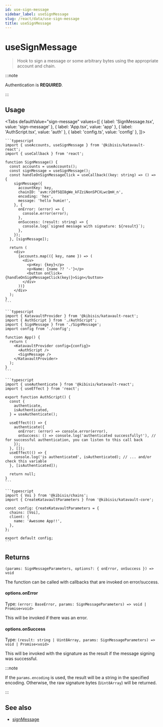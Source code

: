 ```yaml
---
id: use-sign-message
sidebar_label: useSignMessage
slug: /react/data/use-sign-message
title: useSignMessage
---
```



<!-- components -->

# useSignMessage

> Hook to sign a message or some arbitrary bytes using the appropriate account and chain.

:::note

Authentication is **REQUIRED**.

:::

<SectionBreak />

## Usage

<Tabs
  defaultValue="sign-message"
  values={[
    { label: 'SignMessage.tsx', value: 'sign-message' },
    { label: 'App.tsx', value: 'app' },
    { label: 'AuthScript.tsx', value: 'auth' },
    { label: 'config.ts', value: 'config' },
  ]}>
  <TabItem value="sign-message">

    ```typescript
    import { useAccounts, useSignMessage } from '@kibisis/katavault-react';
    import { useCallback } from 'react';

    function SignMessage() {
      const accounts = useAccounts();
      const signMessage = useSignMessage();
      const handleOnSignMessageClick = useCallback((key: string) => () => {
        signMessage({
          accountKey: key,
          chainID: 'avm:r20fSQI8gWe_kFZziNonSPCXLwcQmH_n',
          encoding: 'hex',
          message: 'hello humie!',
        }, {
          onError: (error) => {
            console.error(error);
          },
          onSuccess: (result: string) => {
            console.log(`signed message with signature: ${result}`);
          },
        });
      }, [signMessage]);

      return (
        <div>
          {accounts.map(({ key, name }) => (
            <div>
              <p>Key: {key}</p>
              <p>Name: {name ?? '-'}</p>
              <button onClick={handleOnSignMessageClick(key)}>Sign</button>
            </div>
          ))}
        </div>
      );
    }
    ```

  </TabItem>
  <TabItem value="app">

    ```typescript
    import { KatavaultProvider } from '@kibisis/katavault-react';
    import { AuthScript } from './AuthScript';
    import { SignMessage } from './SignMessage';
    import config from './config';

    function App() {
      return (
        <KatavaultProvider config={config}>
          <AuthScript />
          <SignMessage />
        </KatavaultProvider>
      );
    }
    ```

  </TabItem>
  <TabItem value="auth">

    ```typescript
    import { useAuthenticate } from '@kibisis/katavault-react';
    import { useEffect } from 'react';

    export function AuthScript() {
      const {
        authenticate,
        isAuthenticated,
      } = useAuthenticate();

      useEffect(() => {
        authenticate({
          onError: (error) => console.error(error),
          onSuccess: () => console.log('authenticated successfully!'), // for successful authentication, you can listen to this call back
        });
      }, []);
      useEffect(() => {
        console.log('is authenticated', isAuthenticated); // ... and/or check this variable
      }, [isAuthenticated]);

      return null;
    }
    ```

  </TabItem>
  <TabItem value="config">

    ```typescript
    import { Voi } from '@kibisis/chains';
    import { CreateKatavaultParameters } from '@kibisis/katavault-core';

    const config: CreateKatavaultParameters = {
      chains: [Voi],
      client: {
        name: 'Awesome App!!',
      },
    };

    export default config;
    ```

  </TabItem>
</Tabs>

<SectionBreak />

## Returns

`(params: SignMessageParameters, options?: { onError, onSuccess }) => void`

The function can be called with callbacks that are invoked on error/success.

#### options.onError

Type: `(error: BaseError, params: SignMessageParameters) => void | Promise<void>`

This will be invoked if there was an error.

#### options.onSuccess

Type: `(result: string | Uint8Array, params: SignMessageParameters) => void | Promise<void>`

This will be invoked with the signature as the result if the message signing was successful.

:::note

If the `params.encoding` is used, the result will be a string in the specified encoding. Otherwise, the raw signature bytes (`Uint8Array`) will be returned.

:::

## See also

* [signMessage](02-core/06-data/01-sign-message.mdx)
